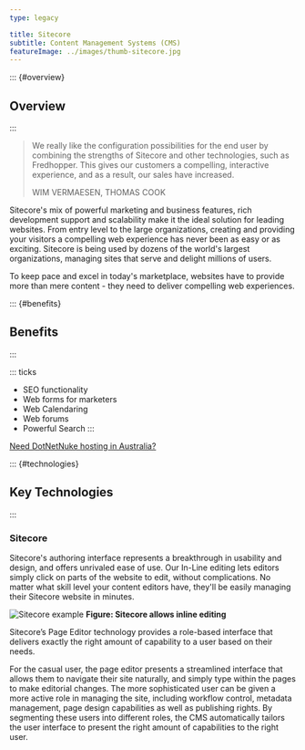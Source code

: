 ```yaml
---
type: legacy

title: Sitecore
subtitle: Content Management Systems (CMS)
featureImage: ../images/thumb-sitecore.jpg
---
```

::: {#overview}
## Overview
:::

> We really like the configuration possibilities for the end user by combining the strengths of Sitecore and other technologies, such as Fredhopper. This gives our customers a compelling, interactive experience, and as a result, our sales have increased.
>
> WIM VERMAESEN, THOMAS COOK

Sitecore's mix of powerful marketing and business features, rich development support and scalability make it the ideal solution for leading websites. From entry level to the large organizations, creating and providing your visitors a compelling web experience has never been as easy or as exciting. Sitecore is being used by dozens of the world's largest organizations, managing sites that serve and delight millions of users.

To keep pace and excel in today's marketplace, websites have to provide more than mere content - they need to deliver compelling web experiences.

::: {#benefits}
## Benefits
:::

::: ticks
- SEO functionality
- Web forms for marketers
- Web Calendaring
- Web forums
- Powerful Search
:::

[Need DotNetNuke hosting in Australia?](https://www.ssw.com.au/ssw/hosting/)

::: {#technologies}
## Key Technologies
:::

### Sitecore
Sitecore's authoring interface represents a breakthrough in usability and design, and offers unrivaled ease of use. Our In-Line editing lets editors simply click on parts of the website to edit, without complications. No matter what skill level your content editors have, they'll be easily managing their Sitecore website in minutes.

![Sitecore example](../images/sitecore-inline.jpg)
**Figure: Sitecore allows inline editing**

Sitecore’s Page Editor technology provides a role-based interface that delivers exactly the right amount of capability to a user based on their needs.

For the casual user, the page editor presents a streamlined interface that allows them to navigate their site naturally, and simply type within the pages to make editorial changes. The more sophisticated user can be given a more active role in managing the site, including workflow control, metadata management, page design capabilities as well as publishing rights. By segmenting these users into different roles, the CMS automatically tailors the user interface to present the right amount of capabilities to the right user.
